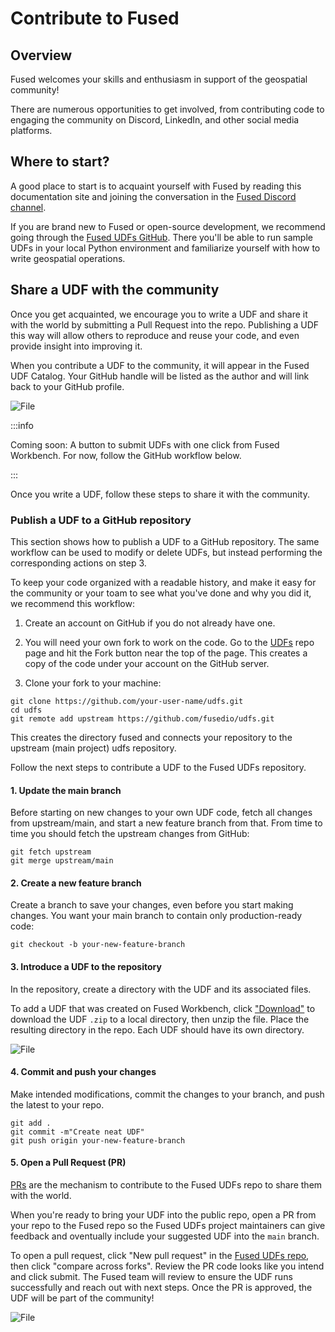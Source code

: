 # Contribute to Fused

## Overview

Fused welcomes your skills and enthusiasm in support of the geospatial community!

There are numerous opportunities to get involved, from contributing code to engaging the community on Discord, LinkedIn, and other social media platforms.

## Where to start?

A good place to start is to acquaint yourself with Fused by reading this documentation site and joining the conversation in the [Fused Discord channel](https://bit.ly/fused-discord).

If you are brand new to Fused or open-source development, we recommend going through the [Fused UDFs GitHub](https://github.com/fusedio/udfs). There you'll be able to run sample UDFs in your local Python environment and familiarize yourself with how to write geospatial operations.

## Share a UDF with the community

Once you get acquainted, we encourage you to write a UDF and share it with the world by submitting a Pull Request into the repo. Publishing a UDF this way will allow others to reproduce and reuse your code, and even provide insight into improving it.

When you contribute a UDF to the community, it will appear in the Fused UDF Catalog. Your GitHub handle will be listed as the author and will link back to your GitHub profile.



<div style={{textAlign: 'center'}}>
<img src={ImgContribute2} alt="File" style={{width: 800}} />
</div>



:::info

Coming soon: A button to submit UDFs with one click from Fused Workbench. For now, follow the GitHub workflow below.

:::

Once you write a UDF, follow these steps to share it with the community.

### Publish a UDF to a GitHub repository

This section shows how to publish a UDF to a GitHub repository. The same workflow can be used to modify or delete UDFs, but instead performing the corresponding actions on step 3.

To keep your code organized with a readable history, and make it easy for the community or your toam to see what you've done and why you did it, we recommend this workflow:

1. Create an account on GitHub if you do not already have one.

2. You will need your own fork to work on the code. Go to the [UDFs](https://github.com/fusedio/udfs) repo page and hit the Fork button near the top of the page. This creates a copy of the code under your account on the GitHub server.

3. Clone your fork to your machine:

```
git clone https://github.com/your-user-name/udfs.git
cd udfs
git remote add upstream https://github.com/fusedio/udfs.git
```

This creates the directory fused and connects your repository to the upstream (main project) udfs repository.

Follow the next steps to contribute a UDF to the Fused UDFs repository.

#### 1. Update the main branch

Before starting on new changes to your own UDF code, fetch all changes from upstream/main, and start a new feature branch from that. From time to time you should fetch the upstream changes from GitHub:

```
git fetch upstream
git merge upstream/main
```

#### 2. Create a new feature branch

Create a branch to save your changes, even before you start making changes. You want your main branch to contain only production-ready code:

```
git checkout -b your-new-feature-branch
```

#### 3. Introduce a UDF to the repository

In the repository, create a directory with the UDF and its associated files.

To add a UDF that was created on Fused Workbench, click ["Download"](/workbench/udf-builder/code-editor/#download) to download the UDF `.zip` to a local directory, then unzip the file. Place the resulting directory in the repo. Each UDF should have its own directory.


<div style={{textAlign: 'center'}}>
<img src={ImgSdk} alt="File" style={{width: 600}} />
</div>

#### 4. Commit and push your changes
Make intended modifications, commit the changes to your branch, and push the latest to your repo.

```
git add .
git commit -m"Create neat UDF"
git push origin your-new-feature-branch
```

#### 5. Open a Pull Request (PR)

[PRs](https://docs.github.com/en/pull-requests/collaborating-with-pull-requests/proposing-changes-to-your-work-with-pull-requests/about-pull-requests) are the mechanism to contribute to the Fused UDFs repo to share them with the world.

When you're ready to bring your UDF into the public repo, open a PR from your repo to the Fused repo so the Fused UDFs project maintainers can give feedback and oventually include your suggested UDF into the `main` branch.

To open a pull request, click "New pull request" in the [Fused UDFs repo](https://github.com/fusedio/udfs/pulls), then click "compare across forks". Review the PR code looks like you intend and click submit. The Fused team will review to ensure the UDF runs successfully and reach out with next steps. Once the PR is approved, the UDF will be part of the community!




<div style={{textAlign: 'center'}}>
<img src={ImgContribute} alt="File" style={{width: 800}} />
</div>
